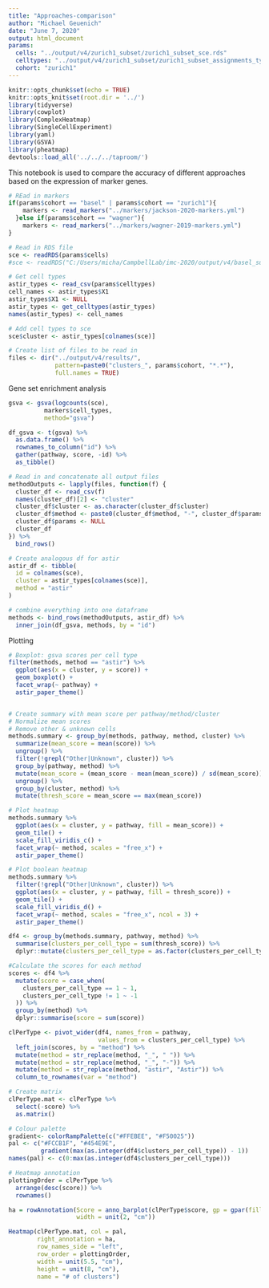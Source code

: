 ```yaml
---
title: "Approaches-comparison"
author: "Michael Geuenich"
date: "June 7, 2020"
output: html_document
params:
  cells: "../output/v4/zurich1_subset/zurich1_subset_sce.rds"
  celltypes: "../output/v4/zurich1_subset/zurich1_subset_assignments_type.csv"
  cohort: "zurich1"
---
```


```r
knitr::opts_chunk$set(echo = TRUE)
knitr::opts_knit$set(root.dir = '../')
library(tidyverse)
library(cowplot)
library(ComplexHeatmap)
library(SingleCellExperiment)
library(yaml)
library(GSVA)
library(pheatmap)
devtools::load_all('../../../taproom/')
```

This notebook is used to compare the accuracy of different approaches based on the expression of marker genes.

```r
# REad in markers
if(params$cohort == "basel" | params$cohort == "zurich1"){
    markers <- read_markers("../markers/jackson-2020-markers.yml")
  }else if(params$cohort == "wagner"){
    markers <- read_markers("../markers/wagner-2019-markers.yml")
}

# Read in RDS file
sce <- readRDS(params$cells)
#sce <- readRDS("C:/Users/micha/CampbellLab/imc-2020/output/v4/basel_subset/basel_subset_sce.rds")

# Get cell types
astir_types <- read_csv(params$celltypes)
cell_names <- astir_types$X1
astir_types$X1 <- NULL
astir_types <- get_celltypes(astir_types)
names(astir_types) <- cell_names

# Add cell types to sce
sce$cluster <- astir_types[colnames(sce)]

# Create list of files to be read in
files <- dir("../output/v4/results/", 
             pattern=paste0("clusters_", params$cohort, "*.*"), 
             full.names = TRUE)
```


Gene set enrichment analysis
```r
gsva <- gsva(logcounts(sce),
          markers$cell_types,
          method="gsva")

df_gsva <- t(gsva) %>% 
  as.data.frame() %>% 
  rownames_to_column("id") %>% 
  gather(pathway, score, -id) %>% 
  as_tibble()
```


```r
# Read in and concatenate all output files
methodOutputs <- lapply(files, function(f) {
  cluster_df <- read_csv(f)
  names(cluster_df)[2] <- "cluster"
  cluster_df$cluster <- as.character(cluster_df$cluster)
  cluster_df$method <- paste0(cluster_df$method, "-", cluster_df$params)
  cluster_df$params <- NULL
  cluster_df
}) %>% 
  bind_rows()

# Create analogous df for astir
astir_df <- tibble(
  id = colnames(sce),
  cluster = astir_types[colnames(sce)],
  method = "astir"
)

# combine everything into one dataframe
methods <- bind_rows(methodOutputs, astir_df) %>% 
  inner_join(df_gsva, methods, by = "id")
```


Plotting
```r
# Boxplot: gsva scores per cell type
filter(methods, method == "astir") %>% 
  ggplot(aes(x = cluster, y = score)) +
  geom_boxplot() +
  facet_wrap(~ pathway) +
  astir_paper_theme()


# Create summary with mean score per pathway/method/cluster
# Normalize mean scores
# Remove other & unknown cells
methods.summary <- group_by(methods, pathway, method, cluster) %>% 
  summarize(mean_score = mean(score)) %>% 
  ungroup() %>% 
  filter(!grepl("Other|Unknown", cluster)) %>% 
  group_by(pathway, method) %>% 
  mutate(mean_score = (mean_score - mean(mean_score)) / sd(mean_score)) %>% 
  ungroup() %>% 
  group_by(cluster, method) %>% 
  mutate(thresh_score = mean_score == max(mean_score))

# Plot heatmap
methods.summary %>% 
  ggplot(aes(x = cluster, y = pathway, fill = mean_score)) +
  geom_tile() +
  scale_fill_viridis_c() +
  facet_wrap(~ method, scales = "free_x") +
  astir_paper_theme()

# Plot boolean heatmap
methods.summary %>% 
  filter(!grepl("Other|Unknown", cluster)) %>% 
  ggplot(aes(x = cluster, y = pathway, fill = thresh_score)) +
  geom_tile() +
  scale_fill_viridis_d() +
  facet_wrap(~ method, scales = "free_x", ncol = 3) +
  astir_paper_theme()
```


```r
df4 <- group_by(methods.summary, pathway, method) %>% 
  summarise(clusters_per_cell_type = sum(thresh_score)) %>% 
  dplyr::mutate(clusters_per_cell_type = as.factor(clusters_per_cell_type))

#Calculate the scores for each method
scores <- df4 %>%
  mutate(score = case_when(
    clusters_per_cell_type == 1 ~ 1,
    clusters_per_cell_type != 1 ~ -1
  )) %>%
  group_by(method) %>%
  dplyr::summarise(score = sum(score))

clPerType <- pivot_wider(df4, names_from = pathway, 
                         values_from = clusters_per_cell_type) %>% 
  left_join(scores, by = "method") %>%
  mutate(method = str_replace(method, "_", " ")) %>% 
  mutate(method = str_replace(method, "_", "-")) %>% 
  mutate(method = str_replace(method, "astir", "Astir")) %>% 
  column_to_rownames(var = "method")

# Create matrix
clPerType.mat <- clPerType %>% 
  select(-score) %>% 
  as.matrix()

# Colour palette
gradient<- colorRampPalette(c("#FFEBEE", "#F50025"))
pal <- c("#FCCB1F", "#454E9E", 
         gradient(max(as.integer(df4$clusters_per_cell_type)) - 1))
names(pal) <- c(0:max(as.integer(df4$clusters_per_cell_type)))

# Heatmap annotation
plottingOrder = clPerType %>% 
  arrange(desc(score)) %>% 
  rownames()

ha = rowAnnotation(Score = anno_barplot(clPerType$score, gp = gpar(fill = "lightgrey")),
                   width = unit(2, "cm"))

Heatmap(clPerType.mat, col = pal,
        right_annotation = ha,
        row_names_side = "left",
        row_order = plottingOrder,
        width = unit(5.5, "cm"),
        height = unit(8, "cm"),
        name = "# of clusters")
```
